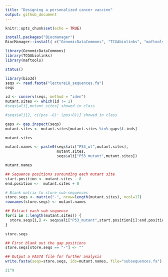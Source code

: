 ```yaml
---
title: "Designing a personalized cancer vaccine"
output: github_document
---
```


```r
knitr::opts_chunk$set(echo = TRUE)
```

```r
install.packages("Biocmanager")
BiocManager::install( c("GenomicDataCommons", "TCGAbiolinks", "maftools", "msa") )
```

```r
library(GenomicDataCommons)
library(TCGAbiolinks)
library(maftools)
```
```r
status()
```


```r
library(bio3d)
seqs <- read.fasta("lecture18_sequences.fa")
seqs
```

```r
id <- conserv(seqs, method = "iden")
mutant.sites <- which(id != 1)
#seqs$ali[,mutant.sites] showed in class

#seqs$ali[2, c((pos -8): (pos+8))] showed in class
```

```r
gaps <- gap.inspect(seqs)
mutant.sites <- mutant.sites[mutant.sites %in% gaps$f.inds]

mutant.sites
```
```r
mutant.names <- paste0(seqs$ali["P53_wt",mutant.sites],
                       mutant.sites,
                       seqs$ali["P53_mutant",mutant.sites])

mutant.names
```

```r
## Sequence positions surounding each mutant site
start.position <- mutant.sites - 8
end.position <-  mutant.sites + 8

# Blank matrix to store sub-sequences
store.seqs <- matrix("-", nrow=length(mutant.sites), ncol=17)
rownames(store.seqs) <- mutant.names

## Extract each sub-sequence
for(i in 1:length(mutant.sites)) {
  store.seqs[i,] <- seqs$ali["P53_mutant",start.position[i]:end.position[i]]
}

store.seqs
```

```r
## First blank out the gap positions 
store.seqs[store.seqs == "-"] <- ""

## Output a FASTA file for further analysis
write.fasta(seqs=store.seqs, ids=mutant.names, file="subsequences.fa")
```


```r
21^9
```









